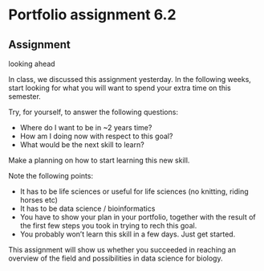 # Portfolio assignment 6.2 {.tabset .unnumbered}
## Assignment {.unnumbered}
looking ahead

In class, we discussed this assignment yesterday. In the following weeks, start looking for what you will want to spend your extra time on this semester.

Try, for yourself, to answer the following questions:

- Where do I want to be in ~2 years time?<br>
- How am I doing now with respect to this goal?<br>
- What would be the next skill to learn?<br>

Make a planning on how to start learning this new skill.<br>

Note the following points:

- It has to be life sciences or useful for life sciences (no knitting, riding horses etc)<br>
- It has to be data science / bioinformatics<br>
- You have to show your plan in your portfolio, together with the result of the first few steps you took in trying to rech this goal.<br>
- You probably won’t learn this skill in a few days. Just get started.<br>

This assignment will show us whether you succeeded in reaching an overview of the field and possibilities in data science for biology.